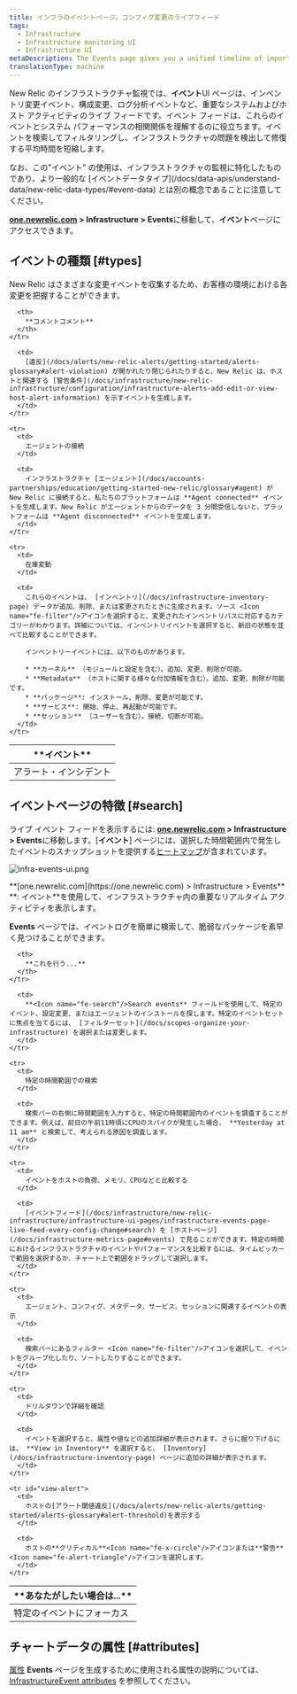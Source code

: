 ```yaml
---
title: インフラのイベントページ。コンフィグ変更のライブフィード
tags:
  - Infrastructure
  - Infrastructure monitoring UI
  - Infrastructure UI
metaDescription: The Events page gives you a unified timeline of important changes and events in your architecture.
translationType: machine
---
```



New Relic のインフラストラクチャ監視では、**イベント**UI ページは、インベントリ変更イベント、構成変更、ログ分析イベントなど、重要なシステムおよびホスト アクティビティのライブ フィードです。イベント フィードは、これらのイベントとシステム パフォーマンスの相関関係を理解するのに役立ちます。イベントを検索してフィルタリングし、インフラストラクチャの問題を検出して修復する平均時間を短縮します。

<Callout variant="tip">
  なお、この"イベント" の使用は、インフラストラクチャの監視に特化したものであり、より一般的な [イベントデータタイプ](/docs/data-apis/understand-data/new-relic-data-types/#event-data) とは別の概念であることに注意してください。
</Callout>

**[one.newrelic.com](https://one.newrelic.com) > Infrastructure > Events**に移動して、**イベント**ページにアクセスできます。

## イベントの種類 [#types]

New Relic はさまざまな変更イベントを収集するため、お客様の環境における各変更を把握することができます。

<table>
  <thead>
    <tr>
      <th style={{ width: "200px" }}>
        **イベント**
      </th>

      <th>
        **コメントコメント**
      </th>
    </tr>
  </thead>

  <tbody>
    <tr>
      <td>
        アラート・インシデント
      </td>

      <td>
        [違反](/docs/alerts/new-relic-alerts/getting-started/alerts-glossary#alert-violation) が開かれたり閉じられたりすると、New Relic は、ホストと関連する [警告条件](/docs/infrastructure/new-relic-infrastructure/configuration/infrastructure-alerts-add-edit-or-view-host-alert-information) を示すイベントを生成します。
      </td>
    </tr>

    <tr>
      <td>
        エージェントの接続
      </td>

      <td>
        インフラストラクチャ [エージェント](/docs/accounts-partnerships/education/getting-started-new-relic/glossary#agent) が New Relic に接続すると、私たちのプラットフォームは **Agent connected** イベントを生成します。New Relic がエージェントからのデータを 3 分間受信しないと、プラットフォームは **Agent disconnected** イベントを生成します。
      </td>
    </tr>

    <tr>
      <td>
        在庫変動
      </td>

      <td>
        これらのイベントは、 [インベントリ](/docs/infrastructure-inventory-page) データが追加、削除、または変更されたときに生成されます。ソース <Icon name="fe-filter"/>アイコンを選択すると、変更されたインベントリパスに対応するカテゴリーがわかります。詳細については、インベントリイベントを選択すると、新旧の状態を並べて比較することができます。

        インベントリーイベントには、以下のものがあります。

        * **カーネル** （モジュールと設定を含む）。追加、変更、削除が可能。
        * **Metadata** （ホストに関する様々な付加情報を含む）。追加、変更、削除が可能です。
        * **パッケージ**: インストール、削除、変更が可能です。
        * **サービス**: 開始、停止、再起動が可能です。
        * **セッション** （ユーザーを含む）。接続、切断が可能。
      </td>
    </tr>
  </tbody>
</table>

## イベントページの特徴 [#search]

ライブ イベント フィードを表示するには: **[one.newrelic.com](https://one.newrelic.com) > Infrastructure > Events**に移動します。\[**イベント**] ページには、選択した時間範囲内で発生したイベントのスナップショットを提供する[ヒートマップ](/docs/infrastructure/new-relic-infrastructure/infrastructure-ui-pages/events-heatmap-examine-patterns-time-range)が含まれています。

<img
  title="infra-events-ui.png"
  alt="infra-events-ui.png"
  src={infraEventsUi}
/>

<figcaption>
  **[one.newrelic.com](https://one.newrelic.com) > Infrastructure > Events** **: イベント**を使用して、インフラストラクチャ内の重要なリアルタイム アクティビティを表示します。
</figcaption>

**Events** ページでは、イベントログを簡単に検索して、脆弱なパッケージを素早く見つけることができます。

<table>
  <thead>
    <tr>
      <th style={{ width: "230px" }}>
        **あなたがしたい場合は...**
      </th>

      <th>
        **これを行う...**
      </th>
    </tr>
  </thead>

  <tbody>
    <tr>
      <td>
        特定のイベントにフォーカス
      </td>

      <td>
        **<Icon name="fe-search"/>Search events** フィールドを使用して、特定のイベント、設定変更、またはエージェントのインストールを探します。特定のイベントセットに焦点を当てるには、 [フィルターセット](/docs/scopes-organize-your-infrastructure) を選択または変更します。
      </td>
    </tr>

    <tr>
      <td>
        特定の時間範囲での検索
      </td>

      <td>
        検索バーの右側に時間範囲を入力すると、特定の時間範囲内のイベントを調査することができます。例えば、前日の午前11時頃にCPUのスパイクが発生した場合、 **Yesterday at 11 am** と検索して、考えられる原因を調査します。
      </td>
    </tr>

    <tr>
      <td>
        イベントをホストの負荷、メモリ、CPUなどと比較する
      </td>

      <td>
        [イベントフィード](/docs/infrastructure/new-relic-infrastructure/infrastructure-ui-pages/infrastructure-events-page-live-feed-every-config-change#search) を [ホストページ](/docs/infrastructure-metrics-page#events) で見ることができます。特定の時間におけるインフラストラクチャのイベントやパフォーマンスを比較するには、タイムピッカーで範囲を選択するか、チャート上で範囲をドラッグして選択します。
      </td>
    </tr>

    <tr>
      <td>
        エージェント、コンフィグ、メタデータ、サービス、セッションに関連するイベントの表示
      </td>

      <td>
        検索バーにあるフィルター <Icon name="fe-filter"/>アイコンを選択して、イベントをグループ化したり、ソートしたりすることができます。
      </td>
    </tr>

    <tr>
      <td>
        ドリルダウンで詳細を確認
      </td>

      <td>
        イベントを選択すると、属性や値などの追加詳細が表示されます。さらに掘り下げるには、 **View in Inventory** を選択すると、 [Inventory](/docs/infrastructure-inventory-page) ページに追加の詳細が表示されます。
      </td>
    </tr>

    <tr id="view-alert">
      <td>
        ホストの[アラート閾値違反](/docs/alerts/new-relic-alerts/getting-started/alerts-glossary#alert-threshold)を表示する
      </td>

      <td>
        ホストの**クリティカル**<Icon name="fe-x-circle"/>アイコンまたは**警告**<Icon name="fe-alert-triangle"/>アイコンを選択します。
      </td>
    </tr>
  </tbody>
</table>

## チャートデータの属性 [#attributes]

[属性](/docs/accounts-partnerships/education/getting-started-new-relic/glossary#attribute) **Events** ページを生成するために使用される属性の説明については、 [InfrastructureEvent attributes](https://docs.newrelic.com/attribute-dictionary/?event=InfrastructureEvent) を参照してください。